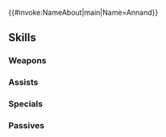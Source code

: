 {{#invoke:NameAbout|main|Name=Annand}}{{HeroPage Tabs}}
{{Hero Infobox
|Name=Annand
|Title=Knight-Defender
|WeaponType=Red Sword
|MoveType=Flying
|Origin=Fire Emblem: Genealogy of the Holy War
|Gender=Female
|actorEN=Fryda Wolff
|actorJP=天野由梨
|artist=まよ
|randomStartTime=2021-03-16T07:00:00Z
|additionDate=February 16, 2021
|releaseDate=February 16, 2021
|poolDate=March 5, 2021
|poolRarities=5
|cv1=3
|cv2=1001100
|TagID=マーニャ
|InternalID=627
|Properties=specRate_202308
|description=Leader of the Four Heavenly Knights of Silesse and Erinys's elder sister. Conceals her longing for Lewyn and fights to her last breath. Appears in Fire Emblem: Genealogy of the Holy War.
}}
{{Stats Page
|Lv1HP=18|Lv1ATK=9|Lv1SPD=11|Lv1DEF=5|Lv1RES=8
|GRHP=45|GRATK=60|GRSPD=65|GRDEF=50|GRRES=60
}}
==Skills==
===Weapons===
{{Weapons Table
|weapon1=Iron Sword
|weapon1Default=1
|weapon1Unlock=1
|weapon2=Steel Sword
|weapon2Default=2
|weapon2Unlock=2
|weapon3=Unbound Blade
|weapon3Default=4
|weapon3Unlock=3
|weapon4=Unbound Blade+
|weapon4Default=5
|weapon4Unlock=5
|weapon5=Aerial Longsword
|weapon5Default=
|weapon5Unlock=5
}}
===Assists===
{{Assists Table}}
===Specials===
{{Specials Table
|special1=New Moon
|special1Default=4
|special1Unlock=3
|special2=Moonbow
|special2Unlock=4
}}
===Passives===
{{Passives Table
|passiveA1=Death Blow 1
|passiveA2=Sturdy Blow 1
|passiveA3=Sturdy Blow 2
|passiveA4=Sturdy Impact
|passiveA1Unlock=2
|passiveA2Unlock=3
|passiveA3Unlock=4
|passiveA4Unlock=5
|passiveB1=Guard Bearing 1
|passiveB2=Guard Bearing 2
|passiveB3=Guard Bearing 3
|passiveB1Unlock=1
|passiveB2Unlock=2
|passiveB3Unlock=4
}}
{{Heroes Navbox}}